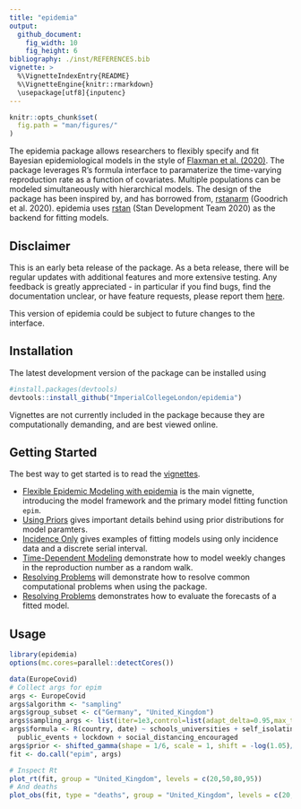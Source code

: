 ```yaml
---
title: "epidemia"
output: 
  github_document:
    fig_width: 10
    fig_height: 6
bibliography: ./inst/REFERENCES.bib
vignette: >
  %\VignetteIndexEntry{README}
  %\VignetteEngine{knitr::rmarkdown}
  \usepackage[utf8]{inputenc}
---
```


```r
knitr::opts_chunk$set(
  fig.path = "man/figures/"
)
```

The epidemia package allows researchers to flexibly specify and fit
Bayesian epidemiological models in the style of [Flaxman et
al. (2020)](https://www.nature.com/articles/s41586-020-2405-7). The
package leverages R’s formula interface to paramaterize the time-varying
reproduction rate as a function of covariates. Multiple populations can
be modeled simultaneously with hierarchical models. The design of the
package has been inspired by, and has borrowed from,
[rstanarm](https://mc-stan.org/rstanarm/) (Goodrich et al. 2020).
epidemia uses [rstan](https://mc-stan.org/rstan/) (Stan Development Team
2020) as the backend for fitting models.

## Disclaimer

This is an early beta release of the package. As a beta release, there will be 
regular updates with additional features and more extensive testing. Any feedback is 
greatly appreciated - in particular if you find bugs, find the documentation unclear, or
have feature requests, please report them
[here](https://github.com/ImperialCollegeLondon/epidemia/issues).

This version of epidemia could be subject to future changes to the interface.

## Installation

The latest development version of the package can be installed using
``` r
#install.packages(devtools)
devtools::install_github("ImperialCollegeLondon/epidemia")
```
Vignettes are not currently included in the package because they are 
computationally demanding, and are best viewed online.

## Getting Started

The best way to get started is to read the
[vignettes](articles/index.html).

  - [Flexible Epidemic Modeling with
    epidemia](articles/introduction.html) is the main vignette,
    introducing the model framework and the primary model fitting
    function `epim`.
  - [Using Priors](articles/priors.html) gives important details behind 
    using prior distributions for model paramters.
  - [Incidence Only](articles/IncidenceOnly.html) gives examples of
    fitting models using only incidence data and a discrete serial
    interval.
  - [Time-Dependent Modeling](articles/TimeDependentR.html) demonstrate
    how to model weekly changes in the reproduction number as a random
    walk.
  - [Resolving Problems](articles/ResolvingProblems.html) will
    demonstrate how to resolve common computational problems when using the package.
  - [Resolving Problems](articles/forecasting.html) demonstrates how to evaluate the 
    forecasts of a fitted model.

## Usage

```r
library(epidemia)
options(mc.cores=parallel::detectCores())

data(EuropeCovid)
# Collect args for epim
args <- EuropeCovid
args$algorithm <- "sampling"
args$group_subset <- c("Germany", "United_Kingdom")
args$sampling_args <- list(iter=1e3,control=list(adapt_delta=0.95,max_treedepth=15),seed=12345)
args$formula <- R(country, date) ~ schools_universities + self_isolating_if_ill +
  public_events + lockdown + social_distancing_encouraged
args$prior <- shifted_gamma(shape = 1/6, scale = 1, shift = -log(1.05)/6)
fit <- do.call("epim", args)
```




```r
# Inspect Rt
plot_rt(fit, group = "United_Kingdom", levels = c(20,50,80,95))
# And deaths
plot_obs(fit, type = "deaths", group = "United_Kingdom", levels = c(20,50,80,95))
```



